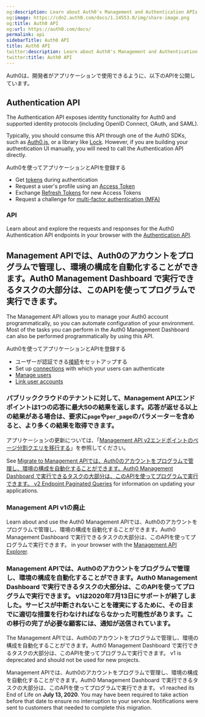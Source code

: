 ```yaml
---
og:description: Learn about Auth0's Management and Authentication APIs.
og:image: https://cdn2.auth0.com/docs/1.14553.0/img/share-image.png
og:title: Auth0 API
og:url: https://auth0.com/docs/
permalink: api
sidebarTitle: Auth0 API
title: Auth0 API
twitter:description: Learn about Auth0's Management and Authentication APIs.
twitter:title: Auth0 API
---
```


Auth0は、開発者がアプリケーションで使用できるように、以下のAPIを公開しています。

## Authentication API

The Authentication API exposes identity functionality for Auth0 and supported identity protocols (including <Tooltip tip="OpenID: Open standard for authentication that allows applications to verify users' identities without collecting and storing login information." cta="View Glossary" href="/docs/glossary?term=OpenID">OpenID</Tooltip> Connect, <Tooltip tip="OpenID: Open standard for authentication that allows applications to verify users' identities without collecting and storing login information." cta="View Glossary" href="/docs/glossary?term=OAuth">OAuth</Tooltip>, and <Tooltip tip="OAuth 2.0: Authorization framework that defines authorization protocols and workflows." cta="View Glossary" href="/docs/glossary?term=SAML">SAML</Tooltip>).

Typically, you should consume this API through one of the Auth0 SDKs, such as [Auth0.js](/docs/libraries/auth0js), or a library like [Lock](/docs/libraries/lock). However, if you are building your authentication UI manually, you will need to call the Authentication API directly.

Auth0を使ってアプリケーションとAPIを登録する

* Get [tokens](/docs/secure/tokens) during authentication
* Request a user's profile using an [Access Token](/docs/secure/tokens/access-tokens)
* Exchange [Refresh Tokens](/docs/secure/tokens/refresh-tokens) for new <Tooltip tip="Access Token: Authorization credential, in the form of an opaque string or JWT, used to access an API." cta="View Glossary" href="/docs/glossary?term=Access+Tokens">Access Tokens</Tooltip>
* Request a challenge for [multi-factor authentication (MFA)](/docs/secure/multi-factor-authentication)

### API

Learn about and explore the requests and responses for the Auth0 Authentication API endpoints in your browser with the [Authentication API](https://auth0.com/docs/api/authentication).

## Management APIでは、Auth0のアカウントをプログラムで管理し、環境の構成を自動化することができます。Auth0 Management Dashboard で実行できるタスクの大部分は、このAPIを使ってプログラムで実行できます。

The <Tooltip tip="Management API: A product to allow customers to perform administrative tasks." cta="View Glossary" href="/docs/glossary?term=Management+API">Management API</Tooltip> allows you to manage your Auth0 account programmatically, so you can automate configuration of your environment. Most of the tasks you can perform in the Auth0 Management Dashboard can also be performed programmatically by using this API.

Auth0を使ってアプリケーションとAPIを登録する

* ユーザーが認証できる[接続](/connections)をセットアップする
* Set up [connections](/docs/authenticate/identity-providers) with which your users can authenticate
* [Manage users](/docs/manage-users)
* [Link user accounts](/docs/manage-users/user-accounts/user-account-linking/link-user-accounts)

### パブリッククラウドのテナントに対して、Management APIエンドポイントは1つの応答に最大50の結果を返します。応答が返せる以上の結果がある場合は、要求に`page`や`per_page`のパラメーターを含めると、より多くの結果を取得できます。

アプリケーションの更新については、「[Management API v2エンドポイントのページ分割クエリを移行する](/product-lifecycle/deprecations-and-migrations/migrate-to-paginated-queries)」を参照してください。

See [Migrate to Management APIでは、Auth0のアカウントをプログラムで管理し、環境の構成を自動化することができます。Auth0 Management Dashboard で実行できるタスクの大部分は、このAPIを使ってプログラムで実行できます。 v2 Endpoint Paginated Queries](/docs/troubleshoot/product-lifecycle/past-migrations/migrate-to-paginated-queries) for information on updating your applications.

### Management API v1の廃止

Learn about and use the Auth0 Management APIでは、Auth0のアカウントをプログラムで管理し、環境の構成を自動化することができます。Auth0 Management Dashboard で実行できるタスクの大部分は、このAPIを使ってプログラムで実行できます。 in your browser with the [Management API Explorer](https://auth0.com/docs/api/management/v2).

### Management APIでは、Auth0のアカウントをプログラムで管理し、環境の構成を自動化することができます。Auth0 Management Dashboard で実行できるタスクの大部分は、このAPIを使ってプログラムで実行できます。 v1は**2020年7月13日**にサポートが終了しました。サービスが中断されないことを確実にするために、その日までに適切な措置を行わなければならなかった可能性があります。この移行の完了が必要な顧客には、通知が送信されています。

The Management APIでは、Auth0のアカウントをプログラムで管理し、環境の構成を自動化することができます。Auth0 Management Dashboard で実行できるタスクの大部分は、このAPIを使ってプログラムで実行できます。 v1 is deprecated and should not be used for new projects.

Management APIでは、Auth0のアカウントをプログラムで管理し、環境の構成を自動化することができます。Auth0 Management Dashboard で実行できるタスクの大部分は、このAPIを使ってプログラムで実行できます。 v1 reached its End of Life on **July 13, 2020**. You may have been required to take action before that date to ensure no interruption to your service. Notifications were sent to customers that needed to complete this migration.